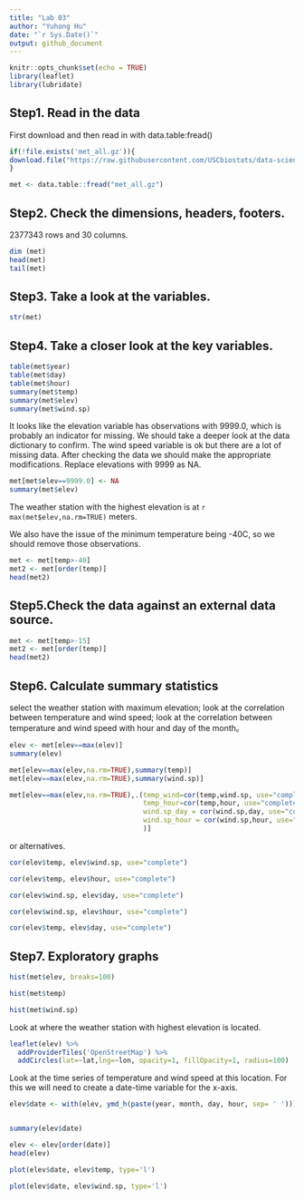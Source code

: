 ```yaml
---
title: "Lab 03"
author: "Yuhong Hu"
date: "`r Sys.Date()`"
output: github_document
---
```


```r
knitr::opts_chunk$set(echo = TRUE)
library(leaflet)
library(lubridate)
```



## Step1. Read in the data
First download and then read in with data.table:fread()
```r
if(!file.exists('met_all.gz')){
download.file("https://raw.githubusercontent.com/USCbiostats/data-science-data/master/02_met/met_all.gz", "met_all.gz", method="libcurl", timeout = 60)
}

met <- data.table::fread("met_all.gz")
```

## Step2. Check the dimensions, headers, footers. 
2377343 rows and 30 columns.
```r
dim (met)
head(met)
tail(met)

```

## Step3. Take a look at the variables.
```r
str(met)
```

## Step4. Take a closer look at the key variables.
```r
table(met$year)
table(met$day)
table(met$hour)
summary(met$temp)
summary(met$elev)
summary(met$wind.sp)
```


It looks like the elevation variable has observations with 9999.0, which is probably an indicator for missing. We should take a deeper look at the data dictionary to confirm. The wind speed variable is ok but there are a lot of missing data. After checking the data we should make the appropriate modifications. Replace elevations with 9999 as NA.

```r
met[met$elev==9999.0] <- NA
summary(met$elev)
```

The weather station with the highest elevation is at `r max(met$elev,na.rm=TRUE)` meters.

We also have the issue of the minimum temperature being -40C, so we should remove those observations.

```r
met <- met[temp>-40]
met2 <- met[order(temp)]
head(met2)
```
## Step5.Check the data against an external data source.
```r
met <- met[temp>-15]
met2 <- met[order(temp)]
head(met2)
```

## Step6. Calculate summary statistics
select the weather station with maximum elevation; look at the correlation between temperature and wind speed; look at the correlation between temperature and wind speed with hour and day of the month。
```r
elev <- met[elev==max(elev)]
summary(elev)

met[elev==max(elev,na.rm=TRUE),summary(temp)]
met[elev==max(elev,na.rm=TRUE),summary(wind.sp)]

met[elev==max(elev,na.rm=TRUE),.(temp_wind=cor(temp,wind.sp, use="complete"),
                                 temp_hour=cor(temp,hour, use="complete"),
                                 wind.sp_day = cor(wind.sp,day, use="complete"),
                                 wind.sp_hour = cor(wind.sp,hour, use="complete")
                                 )]
```

or alternatives.
```r
cor(elev$temp, elev$wind.sp, use="complete")

cor(elev$temp, elev$hour, use="complete")

cor(elev$wind.sp, elev$day, use="complete")

cor(elev$wind.sp, elev$hour, use="complete")

cor(elev$temp, elev$day, use="complete")


```

## Step7. Exploratory graphs
```r
hist(met$elev, breaks=100)

hist(met$temp)

hist(met$wind.sp)
```

Look at where the weather station with highest elevation is located.
```r
leaflet(elev) %>%
  addProviderTiles('OpenStreetMap') %>% 
  addCircles(lat=~lat,lng=~lon, opacity=1, fillOpacity=1, radius=100)
```

Look at the time series of temperature and wind speed at this location. For this we will need to create a date-time variable for the x-axis.
```r
elev$date <- with(elev, ymd_h(paste(year, month, day, hour, sep= ' ')))


summary(elev$date)

elev <- elev[order(date)]
head(elev)

plot(elev$date, elev$temp, type='l')

plot(elev$date, elev$wind.sp, type='l')
```

